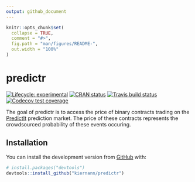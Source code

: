 ```yaml
---
output: github_document
---
```


<!-- README.md is generated from README.Rmd. Please edit that file -->

```r
knitr::opts_chunk$set(
  collapse = TRUE,
  comment = "#>",
  fig.path = "man/figures/README-",
  out.width = "100%"
)
```

# predictr

<!-- badges: start -->
[![Lifecycle: experimental](https://img.shields.io/badge/lifecycle-experimental-orange.svg)](https://www.tidyverse.org/lifecycle/#experimental)
[![CRAN status](https://www.r-pkg.org/badges/version/predictr)](https://CRAN.R-project.org/package=predictr)
[![Travis build status](https://travis-ci.org/kiernann/predictr.svg?branch=master)](https://travis-ci.org/kiernann/predictr)
[![Codecov test coverage](https://codecov.io/gh/kiernann/predictr/branch/master/graph/badge.svg)](https://codecov.io/gh/kiernann/predictr?branch=master)
<!-- badges: end -->

The goal of predictr is to access the price of binary contracts trading on the
[PredictIt][pi] prediction market. The price of these contracts represents the
crowdsourced probability of these events occuring.

## Installation

You can install the development version from [GitHub]() with:

``` r
# install.packages("devtools")
devtools::install_github("kiernann/predictr")
```

[pi]: https://www.predictit.org/
[gh]: https://github.com/kiernann/predictr

